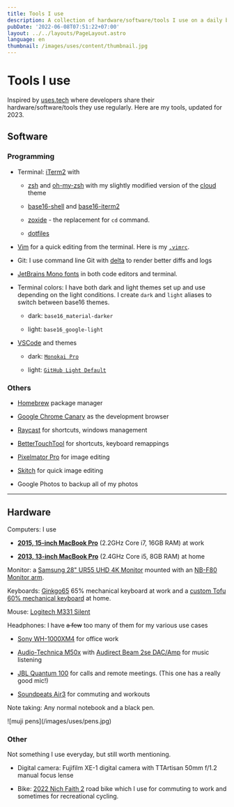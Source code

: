 ```yaml
---
title: Tools I use
description: A collection of hardware/software/tools I use on a daily basis.
pubDate: '2022-06-08T07:51:22+07:00'
layout: ../../layouts/PageLayout.astro
language: en
thumbnail: /images/uses/content/thumbnail.jpg
---
```

# Tools I use

Inspired by [uses.tech](https://uses.tech) where developers share their hardware/software/tools they use regularly. Here are my tools, updated for 2023.

## Software

### Programming

* Terminal: [iTerm2](https://www.iterm2.com/version3.html) with

  * [zsh](https://www.zsh.org/) and [oh-my-zsh](https://ohmyz.sh/) with my slightly modified version of the [cloud](https://github.com/armno/dotfiles/blob/master/cloud-armno.zsh-theme) theme

  * [base16-shell](https://github.com/chriskempson/base16-shell) and [base16-iterm2](https://github.com/martinlindhe/base16-iterm2)

  * [zoxide](https://github.com/ajeetdsouza/zoxide) - the replacement for `cd` command.

  * [dotfiles ](https://github.com/armno/dotfiles)

* [Vim](https://www.vim.org/) for a quick editing from the terminal. Here is my [`.vimrc`](https://github.com/armno/dotfiles/blob/master/.vimrc).

* Git: I use command line Git with [delta](https://github.com/dandavison/delta) to render better diffs and logs

* [JetBrains Mono fonts](https://www.jetbrains.com/lp/mono/) in both code editors and terminal.

* Terminal colors: I have both dark and light themes set up and use depending on the light conditions. I create `dark` and `light` aliases to switch between base16 themes.

  * dark: `base16_material-darker`

  * light: `base16_google-light`

* [VSCode](https://code.visualstudio.com/) and themes

  * dark: [`Monokai Pro`](https://monokai.pro/)

  * light: [`GitHub Light Default`](https://marketplace.visualstudio.com/items?itemName=GitHub.github-vscode-theme)

### Others

* [Homebrew](https://brew.sh/) package manager

* [Google Chrome Canary](https://www.google.com/chrome/canary) as the development browser

* [Raycast](https://www.raycast.com/) for shortcuts, windows management

* [BetterTouchTool](https://folivora.ai/) for shortcuts, keyboard remappings

* [Pixelmator Pro](https://www.pixelmator.com/pro/) for image editing

* [Skitch](https://evernote.com/products/skitch) for quick image editing

* Google Photos to backup all of my photos

---

## Hardware

Computers: I use

* [**2015, 15-inch MacBook Pro**](https://support.apple.com/kb/SP719?locale=en_US) (2.2GHz Core i7, 16GB RAM) at work

* [**2013, 13-inch MacBook Pro**](https://support.apple.com/kb/sp691?locale=th_TH) (2.4GHz Core i5, 8GB RAM) at home

Monitor: a [Samsung 28" UR55 UHD 4K Monitor](https://www.samsung.com/th/business/monitors/ur55/lu28r550uqexxt/) mounted with an [NB-F80 Monitor arm](https://www.google.com/search?q=nb-f80+monitor+arm).

Keyboards: [Ginkgo65](https://ginkgo65.com/) 65% mechanical keyboard at work and a [custom Tofu 60% mechanical keyboard](https://armno.in.th/2019/05/01/custom-mechanical-keyboard-build-2/) at home.

Mouse: [Logitech M331 Silent](https://duckduckgo.com/?q=logitech+m331+silent\&t=ffab\&ia=web)

Headphones: I have ~~a few~~ too many of them for my various use cases

* [Sony WH-1000XM4](https://www.sony.co.th/en/electronics/headband-headphones/wh-1000xm4) for office work

* [Audio-Technica M50x](https://armno.in.th/2015/08/04/audio-technica-ath-m50x/) with [Audirect Beam 2se DAC/Amp](https://www.google.com/search?q=Audirect+Beam+2se+DAC) for music listening

* [JBL Quantum 100](https://th.jbl.com/gaming/QUANTUM100.html) for calls and remote meetings. (This one has a really good mic!)

* [Soundpeats Air3](https://us.soundpeats.com/products/air3) for commuting and workouts

Note taking: Any normal notebook and a black pen.

!\[muji pens]\(/images/uses/pens.jpg)

### Other

Not something I use everyday, but still worth mentioning.

* Digital camera: Fujifilm XE-1 digital camera with TTArtisan 50mm f/1.2 manual focus lense

* Bike: [2022 Nich Faith 2](https://www.nichcycling.com/pages/faith2) road bike which I use for commuting to work and sometimes for recreational cycling.
